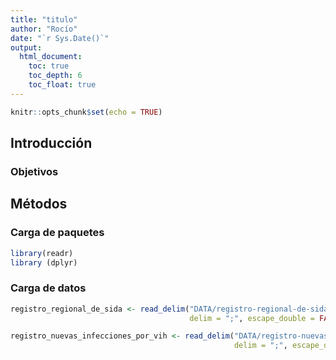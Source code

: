 ```yaml
---
title: "titulo"
author: "Rocío"
date: "`r Sys.Date()`"
output:
  html_document:
    toc: true
    toc_depth: 6
    toc_float: true
---
```


```r
knitr::opts_chunk$set(echo = TRUE)
```

## Introducción
### Objetivos
## Métodos
### Carga de paquetes
```r
library(readr)
library (dplyr)
```
### Carga de datos
```r
registro_regional_de_sida <- read_delim("DATA/registro-regional-de-sida.csv",
                                        delim = ";", escape_double = FALSE, trim_ws = TRUE)

registro_nuevas_infecciones_por_vih <- read_delim("DATA/registro-nuevas-infecciones-por-vih.csv", 
                                                  delim = ";", escape_double = FALSE, trim_ws = TRUE)

```


